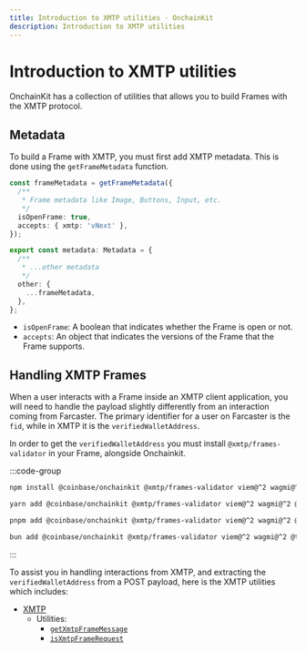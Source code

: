 ```yaml
---
title: Introduction to XMTP utilities · OnchainKit
description: Introduction to XMTP utilities
---
```


# Introduction to XMTP utilities

OnchainKit has a collection of utilities that allows you to build Frames with the XMTP protocol.

## Metadata

To build a Frame with XMTP, you must first add XMTP metadata. This is done using the `getFrameMetadata` function.

```ts
const frameMetadata = getFrameMetadata({
  /**
   * Frame metadata like Image, Buttons, Input, etc.
   */
  isOpenFrame: true,
  accepts: { xmtp: 'vNext' },
});

export const metadata: Metadata = {
  /**
   * ...other metadata
   */
  other: {
    ...frameMetadata,
  },
};
```

- `isOpenFrame`: A boolean that indicates whether the Frame is open or not.
- `accepts`: An object that indicates the versions of the Frame that the Frame supports.

## Handling XMTP Frames

When a user interacts with a Frame inside an XMTP client application, you will need to handle the payload slightly differently from an interaction coming from Farcaster. The primary identifier for a user on Farcaster is the `fid`, while in XMTP it is the `verifiedWalletAddress`.

In order to get the `verifiedWalletAddress` you must install `@xmtp/frames-validator` in your Frame, alongside Onchainkit.

:::code-group

```bash [npm]
npm install @coinbase/onchainkit @xmtp/frames-validator viem@^2 wagmi@^2 @tanstack/react-query@^5
```

```bash [yarn]
yarn add @coinbase/onchainkit @xmtp/frames-validator viem@^2 wagmi@^2 @tanstack/react-query@^5
```

```bash [pnpm]
pnpm add @coinbase/onchainkit @xmtp/frames-validator viem@^2 wagmi@^2 @tanstack/react-query@^5
```

```bash [bun]
bun add @coinbase/onchainkit @xmtp/frames-validator viem@^2 wagmi@^2 @tanstack/react-query@^5
```

:::

To assist you in handling interactions from XMTP, and extracting the `verifiedWalletAddress` from a POST payload, here is the XMTP utilities which includes:

- [XMTP](/xmtp/introduction)
  - Utilities:
    - [`getXmtpFrameMessage`](/xmtp/get-xmtp-frame-message)
    - [`isXmtpFrameRequest`](/xmtp/is-xmtp-frame-request)

